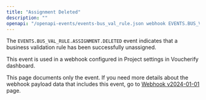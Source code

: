 ```yaml
---
title: "Assignment Deleted"
description: ""
openapi: "/openapi-events/events-bus_val_rule.json webhook EVENTS.BUS_VAL_RULE.ASSIGNMENT.DELETED"
---
```


The `EVENTS.BUS_VAL_RULE.ASSIGNMENT.DELETED` event indicates that a business validation rule has been successfully unassigned.

This event is used in a webhook configured in Project settings in Voucherify dashboard.

<Note>This page documents only the event. If you need more details about the webhook payload data that includes this event, go to [Webhook v2024-01-01](/api-reference/introduction-to-webhooks "Introduction to webhooks v2024-01-01") page.</Note>